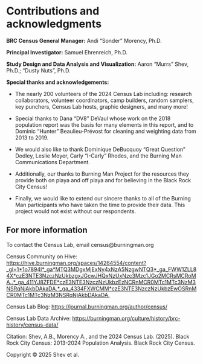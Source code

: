 # Contributions and acknowledgments {.unnumbered}

**BRC Census General Manager:** Andi "Sonder" Morency, Ph.D.

**Principal Investigator:** Samuel Ehrenreich, Ph.D.

**Study Design and Data Analysis and Visualization:** Aaron "Murrs" Shev, Ph.D.; "Dusty Nuts", Ph.D. 

**Special thanks and acknowledgements:**

-   The nearly 200 volunteers of the 2024 Census Lab including: research collaborators, volunteer coordinators, camp builders, random samplers, key punchers, Census Lab hosts, graphic designers, and many more!

-   Special thanks to Dana "DV8" DeVaul whose work on the 2018 population report was the basis for many elements in this report, and to Dominic "Hunter" Beaulieu-Prévost for cleaning and weighting data from 2013 to 2019.

-   We would also like to thank Dominique DeBucquoy "Great Question" Dodley, Leslie Moyer, Carly "I-Carly" Rhodes, and the Burning Man Communications Department.

-   Additionally, our thanks to Burning Man Project for the resources they provide both on playa and off playa and for believing in the Black Rock City Census!

-   Finally, we would like to extend our sincere thanks to all of the Burning Man participants who have taken the time to provide their data. This project would not exist without our respondents.

## For more information {.unnumbered}

To contact the Census Lab, email census\@burningman.org

Census Community on Hive: <https://hive.burningman.org/spaces/14264554/content?_gl=1*1o7894l*_ga*MTQ3MDgxMjExNy4xNzA5NzgwNTQ3*_ga_FWW1ZLL84X*czE3NTE3NzczNzUkbzgxJGcwJHQxNzUxNzc3Mzc1JGo2MCRsMCRoMA..*_ga_411YJ8ZFDE*czE3NTE3NzczNzUkbzEzNCRnMCR0MTc1MTc3NzM3NSRqNjAkbDAkaDA.*_ga_4334FXWCMM*czE3NTE3NzczNzUkbzEwOSRnMCR0MTc1MTc3NzM3NSRqNjAkbDAkaDA.>

Census Lab Blog: <https://journal.burningman.org/author/census/>

Census Lab Data Archive: <https://burningman.org/culture/history/brc-history/census-data/>

Citation: Shev, A.B., Morency A., and the 2024 Census Lab. (2025). Black Rock City Census: 2013-2024 Population Analysis. Black Rock City Census.

Copyright © 2025 Shev et al.


